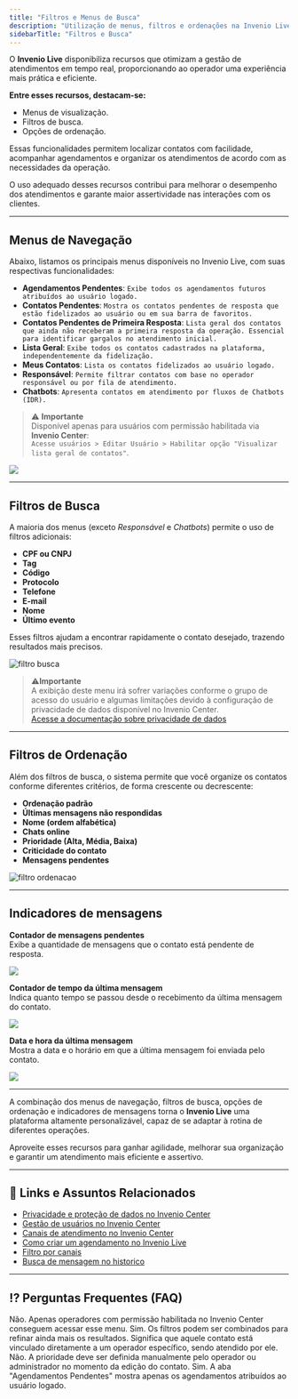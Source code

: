 ```yaml
---
title: "Filtros e Menus de Busca"
description: "Utilização de menus, filtros e ordenações na Invenio Live para otimizar o atendimento."
sidebarTitle: "Filtros e Busca"
---
```


O **Invenio Live** disponibiliza recursos que otimizam a gestão de atendimentos em tempo real, proporcionando ao operador uma experiência mais prática e eficiente.

**Entre esses recursos, destacam-se:**

- Menus de visualização.
- Filtros de busca.
- Opções de ordenação.

Essas funcionalidades permitem localizar contatos com facilidade, acompanhar agendamentos e organizar os atendimentos de acordo com as necessidades da operação.

O uso adequado desses recursos contribui para melhorar o desempenho dos atendimentos e garante maior assertividade nas interações com os clientes.

---

##  Menus de Navegação

Abaixo, listamos os principais menus disponíveis no Invenio Live, com suas respectivas funcionalidades:

- **Agendamentos Pendentes**: `Exibe todos os agendamentos futuros atribuídos ao usuário logado.`
- **Contatos Pendentes**: `Mostra os contatos pendentes de resposta que estão fidelizados ao usuário ou em sua barra de favoritos.`
- **Contatos Pendentes de Primeira Resposta**: `Lista geral dos contatos que ainda não receberam a primeira resposta da operação. Essencial para identificar gargalos no atendimento inicial.`
- **Lista Geral**: `Exibe todos os contatos cadastrados na plataforma, independentemente da fidelização.`
- **Meus Contatos**: `Lista os contatos fidelizados ao usuário logado.`
- **Responsável**: `Permite filtrar contatos com base no operador responsável ou por fila de atendimento.`
- **Chatbots**: `Apresenta contatos em atendimento por fluxos de Chatbots (IDR).`

> ⚠️ **Importante**  
> Disponível apenas para usuários com permissão habilitada via **Invenio Center**:  
> `Acesse usuários > Editar Usuário > Habilitar opção "Visualizar lista geral de contatos"`.

<img src="https://robbublob.blob.core.windows.net/docs/visualizarcontatos.png"/>

---

##  Filtros de Busca

A maioria dos menus (exceto *Responsável* e *Chatbots*) permite o uso de filtros adicionais:

- **CPF ou CNPJ**
- **Tag**
- **Código**
- **Protocolo**
- **Telefone**
- **E-mail**
- **Nome**
- **Último evento**

Esses filtros ajudam a encontrar rapidamente o contato desejado, trazendo resultados mais precisos.

![filtro busca](https://robbublob.blob.core.windows.net/docs/filtrosdebusca.png)

> ⚠️**Importante**  
> A exibição deste menu irá sofrer variações conforme o grupo de acesso do usuário e algumas limitações devido à 
> configuração de privacidade de dados disponível no Invenio Center.  
> [Acesse a documentação sobre privacidade de dados](https://docs.robbu.global/docs/center/privacidade-e-protecao)

---

##  Filtros de Ordenação

Além dos filtros de busca, o sistema permite que você organize os contatos conforme diferentes critérios, de forma crescente ou decrescente:

- **Ordenação padrão**
- **Últimas mensagens não respondidas**
- **Nome (ordem alfabética)**
- **Chats online**
- **Prioridade (Alta, Média, Baixa)**
- **Criticidade do contato**
- **Mensagens pendentes**

![filtro ordenacao](https://robbublob.blob.core.windows.net/docs/filtroordenacao.png)

---

## Indicadores de mensagens

**Contador de mensagens pendentes**  
Exibe a quantidade de mensagens que o contato está pendente de resposta.  

<img src="https://robbublob.blob.core.windows.net/docs/invenio-live/filtros e buscas/mensagenspendentes1.png" />

**Contador de tempo da última mensagem**  
Indica quanto tempo se passou desde o recebimento da última mensagem do contato.  

<img src="https://robbublob.blob.core.windows.net/docs/invenio-live/filtros e buscas/tempodependencia.png" />

**Data e hora da última mensagem**  
Mostra a data e o horário em que a última mensagem foi enviada pelo contato.  

<img src="https://robbublob.blob.core.windows.net/docs/invenio-live/filtros e buscas/datahorapendencia.png" />

---

A combinação dos menus de navegação, filtros de busca, opções de ordenação e indicadores de mensagens torna o **Invenio Live** uma plataforma altamente personalizável, capaz de se adaptar à rotina de diferentes operações.

Aproveite esses recursos para ganhar agilidade, melhorar sua organização e garantir um atendimento mais eficiente e assertivo.

---

## 🔗 Links e Assuntos Relacionados

- [Privacidade e proteção de dados no Invenio Center](https://docs.robbu.global/docs/center/privacidade-e-protecao)  
- [Gestão de usuários no Invenio Center](https://docs.robbu.global/docs/center/usuarios)  
- [Canais de atendimento no Invenio Center](https://docs.robbu.global/docs/center/canais-atendimento)  
- [Como criar um agendamento no Invenio Live](https://docs.robbu.global/docs/live/como-criar-agendamento)
- [Filtro por canais](https://docs.robbu.global/docs/live/filtro-por-canal)
- [Busca de mensagem no historico](https://docs.robbu.global/docs/live/busca-mensagem-historico)

---

## ⁉️ Perguntas Frequentes (FAQ)

<AccordionGroup title="Dúvidas Frequentes">

<Accordion title="Todos os operadores conseguem ver a Lista Geral de Contatos?">
Não. Apenas operadores com permissão habilitada no Invenio Center conseguem acessar esse menu.
</Accordion>

<Accordion title="Posso usar mais de um filtro de busca ao mesmo tempo?">
Sim. Os filtros podem ser combinados para refinar ainda mais os resultados.
</Accordion>

<Accordion title="O que significa um contato estar 'fidelizado' a um operador?">
Significa que aquele contato está vinculado diretamente a um operador específico, sendo atendido por ele.
</Accordion>

<Accordion title="A ordenação por 'Prioridade' é automática?">
Não. A prioridade deve ser definida manualmente pelo operador ou administrador no momento da edição do contato.
</Accordion>

<Accordion title="Consigo ver apenas meus agendamentos?">
Sim. A aba "Agendamentos Pendentes" mostra apenas os agendamentos atribuídos ao usuário logado.
</Accordion>

</AccordionGroup>


